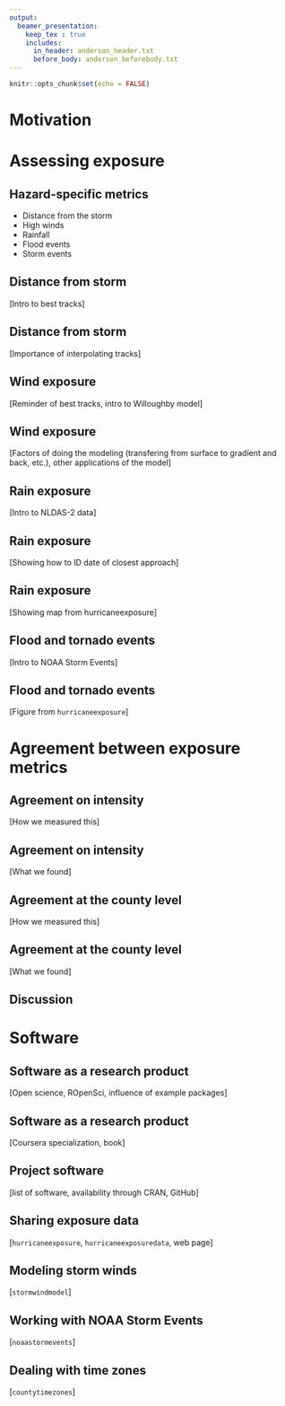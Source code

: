 ```yaml
---
output:
  beamer_presentation:
    keep_tex : true
    includes: 
      in_header: anderson_header.txt
      before_body: anderson_beforebody.txt
---
```


```r
knitr::opts_chunk$set(echo = FALSE)
```

# Motivation

# Assessing exposure

## Hazard-specific metrics

- Distance from the storm
- High winds
- Rainfall
- Flood events
- Storm events

## Distance from storm

[Intro to best tracks]

## Distance from storm

[Importance of interpolating tracks]

## Wind exposure

[Reminder of best tracks, intro to Willoughby model]

## Wind exposure

[Factors of doing the modeling (transfering from surface to gradient and back, etc.), other applications of the model]

## Rain exposure

[Intro to NLDAS-2 data]

## Rain exposure

[Showing how to ID date of closest approach]

## Rain exposure

[Showing map from hurricaneexposure]

## Flood and tornado events

[Intro to NOAA Storm Events]

## Flood and tornado events

[Figure from `hurricaneexposure`]

# Agreement between exposure metrics

## Agreement on intensity

[How we measured this]

## Agreement on intensity

[What we found]

## Agreement at the county level

[How we measured this]

## Agreement at the county level

[What we found]

## Discussion

# Software

## Software as a research product

[Open science, ROpenSci, influence of example packages]

## Software as a research product

[Coursera specialization, book]

## Project software

[list of software, availability through CRAN, GitHub]

## Sharing exposure data

[`hurricaneexposure`, `hurricaneexposuredata`, web page]

## Modeling storm winds

[`stormwindmodel`]

## Working with NOAA Storm Events

[`noaastormevents`]

## Dealing with time zones

[`countytimezones`]
